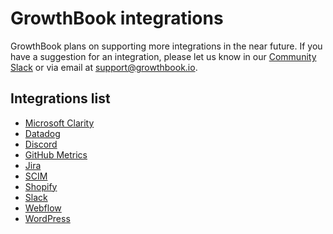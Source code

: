 # GrowthBook integrations

GrowthBook plans on supporting more integrations in the near future. If you have a suggestion for an integration,
please let us know in our [Community Slack](https://slack.growthbook.io?ref=docs-integrations)
or via email at support@growthbook.io.

## Integrations list

- [Microsoft Clarity](/integrations/clarity)
- [Datadog](/integrations/datadog)
- [Discord](/integrations/discord)
- [GitHub Metrics](/integrations/github-metrics)
- [Jira](/integrations/jira)
- [SCIM](/integrations/scim)
- [Shopify](/integrations/shopify)
- [Slack](/integrations/slack)
- [Webflow](/integrations/webflow)
- [WordPress](/integrations/wordpress)
